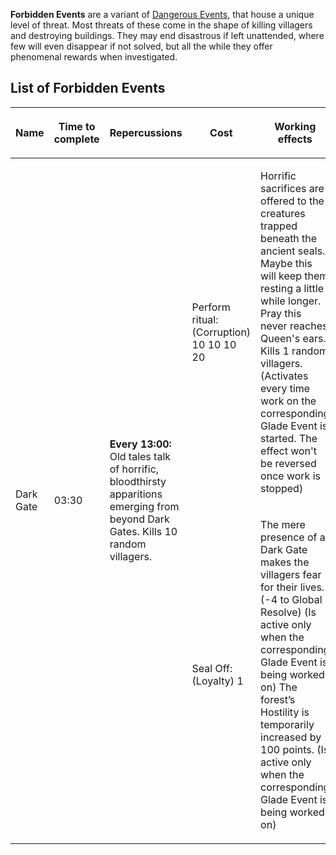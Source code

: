 '''Forbidden Events''' are a variant of [[Dangerous Events]], that house a unique level of threat. Most threats of these come in the shape of killing villagers and destroying buildings. They may end disastrous if left unattended, where few will even disappear if not solved, but all the while they offer phenomenal rewards when investigated.
== List of Forbidden Events ==
{| class="wikitable" 
|-
! Name
! Time to complete
! Repercussions
! Cost
! Working effects
|-
| rowspan="2" | Dark Gate
| rowspan="2" | 03:30
| rowspan="2" | '''Every 13:00:'''
Old tales talk of horrific, bloodthirsty apparitions emerging from beyond Dark Gates. Kills 10 random villagers.
| Perform ritual: (Corruption)
10 {{Resource link|Incense|med}}
10 {{Resource link|Scrolls|med}}
10 {{Resource link|Tea|med}}
20 {{Resource link|Oil|med}}

| Horrific sacrifices are offered to the creatures trapped beneath the ancient seals. Maybe this will keep them resting a little while longer. Pray this never reaches Queen's ears. Kills 1 random villagers. (Activates every time work on the corresponding Glade Event is started. The effect won't be reversed once work is stopped)
|-
| Seal Off: (Loyalty)
1 {{Resource link|Wildfire Essence|med}}
| The mere presence of a Dark Gate makes the villagers fear for their lives. (-4 to Global Resolve) (Is active only when the corresponding Glade Event is being worked on)
The forest’s Hostility is temporarily increased by 100 points. (Is active only when the corresponding Glade Event is being worked on)
|}